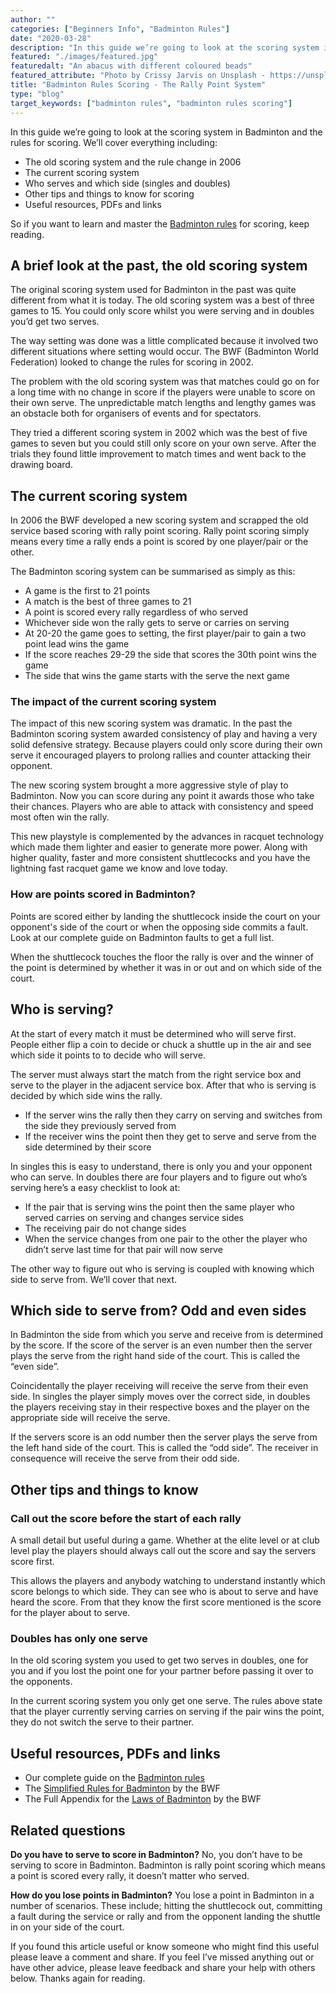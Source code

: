 ```yaml
---
author: ""
categories: ["Beginners Info", "Badminton Rules"]
date: "2020-03-28"
description: "In this guide we’re going to look at the scoring system in Badminton and the rules for scoring. We’ll cover everything including: the old scoring system and the rule change in 2006, the current scoring system, who serves and which side (singles and doubles), other tips and things to know for scoring, useful resources, PDFs and links"
featured: "./images/featured.jpg"
featuredalt: "An abacus with different coloured beads"
featured_attribute: "Photo by Crissy Jarvis on Unsplash - https://unsplash.com/photos/gdL-UZfnD3I"
title: "Badminton Rules Scoring - The Rally Point System"
type: "blog"
target_keywords: ["badminton rules", "badminton rules scoring"]
---
```


In this guide we’re going to look at the scoring system in Badminton and the rules for scoring. We’ll cover everything including:

- The old scoring system and the rule change in 2006
- The current scoring system
- Who serves and which side (singles and doubles)
- Other tips and things to know for scoring
- Useful resources, PDFs and links

So if you want to learn and master the [Badminton rules](/blog/badminton-rules/) for scoring, keep reading.

## A brief look at the past, the old scoring system

The original scoring system used for Badminton in the past was quite different from what it is today. The old scoring system was a best of three games to 15. You could only score whilst you were serving and in doubles you’d get two serves.

The way setting was done was a little complicated because it involved two different situations where setting would occur. The BWF (Badminton World Federation) looked to change the rules for scoring in 2002.

The problem with the old scoring system was that matches could go on for a long time with no change in score if the players were unable to score on their own serve. The unpredictable match lengths and lengthy games was an obstacle both for organisers of events and for spectators.

They tried a different scoring system in 2002 which was the best of five games to seven but you could still only score on your own serve. After the trials they found little improvement to match times and went back to the drawing board.

## The current scoring system

In 2006 the BWF developed a new scoring system and scrapped the old service based scoring with rally point scoring. Rally point scoring simply means every time a rally ends a point is scored by one player/pair or the other.

The Badminton scoring system can be summarised as simply as this:

- A game is the first to 21 points
- A match is the best of three games to 21
- A point is scored every rally regardless of who served
- Whichever side won the rally gets to serve or carries on serving
- At 20-20 the game goes to setting, the first player/pair to gain a two point lead wins the game
- If the score reaches 29-29 the side that scores the 30th point wins the game
- The side that wins the game starts with the serve the next game

### The impact of the current scoring system

The impact of this new scoring system was dramatic. In the past the Badminton scoring system awarded consistency of play and having a very solid defensive strategy. Because players could only score during their own serve it encouraged players to prolong rallies and counter attacking their opponent.

The new scoring system brought a more aggressive style of play to Badminton. Now you can score during any point it awards those who take their chances. Players who are able to attack with consistency and speed most often win the rally.

This new playstyle is complemented by the advances in racquet technology which made them lighter and easier to generate more power. Along with higher quality, faster and more consistent shuttlecocks and you have the lightning fast racquet game we know and love today.

### How are points scored in Badminton?

Points are scored either by landing the shuttlecock inside the court on your opponent's side of the court or when the opposing side commits a fault. Look at our complete guide on Badminton faults to get a full list.

When the shuttlecock touches the floor the rally is over and the winner of the point is determined by whether it was in or out and on which side of the court.

## Who is serving?

At the start of every match it must be determined who will serve first. People either flip a coin to decide or chuck a shuttle up in the air and see which side it points to to decide who will serve.

The server must always start the match from the right service box and serve to the player in the adjacent service box. After that who is serving is decided by which side wins the rally.

- If the server wins the rally then they carry on serving and switches from the side they previously served from
- If the receiver wins the point then they get to serve and serve from the side determined by their score

In singles this is easy to understand, there is only you and your opponent who can serve. In doubles there are four players and to figure out who’s serving here’s a easy checklist to look at:

- If the pair that is serving wins the point then the same player who served carries on serving and changes service sides
- The receiving pair do not change sides
- When the service changes from one pair to the other the player who didn’t serve last time for that pair will now serve

The other way to figure out who is serving is coupled with knowing which side to serve from. We’ll cover that next.

## Which side to serve from? Odd and even sides

In Badminton the side from which you serve and receive from is determined by the score. If the score of the server is an even number then the server plays the serve from the right hand side of the court. This is called the “even side”.

Coincidentally the player receiving will receive the serve from their even side. In singles the player simply moves over the correct side, in doubles the players receiving stay in their respective boxes and the player on the appropriate side will receive the serve.

If the servers score is an odd number then the server plays the serve from the left hand side of the court. This is called the “odd side”. The receiver in consequence will receive the serve from their odd side.

## Other tips and things to know

### Call out the score before the start of each rally

A small detail but useful during a game. Whether at the elite level or at club level play the players should always call out the score and say the servers score first.

This allows the players and anybody watching to understand instantly which score belongs to which side. They can see who is about to serve and have heard the score. From that they know the first score mentioned is the score for the player about to serve.

### Doubles has only one serve

In the old scoring system you used to get two serves in doubles, one for you and if you lost the point one for your partner before passing it over to the opponents.

In the current scoring system you only get one serve. The rules above state that the player currently serving carries on serving if the pair wins the point, they do not switch the serve to their partner.

## Useful resources, PDFs and links

- Our complete guide on the [Badminton rules](https://www.badmintonsbest.com/blog/badminton-rules/)
- The [Simplified Rules for Badminton](https://system.bwfbadminton.com/documents/folder_1_81/Regulations/Simplified-Rules/Simplified%20Rules%20of%20Badminton%20-%20Dec%202015.pdf) by the BWF
- The Full Appendix for the [Laws of Badminton](https://extranet.bwfbadminton.com/docs/document-system/81/1466/1470/Section%204.1%20-%20%20Laws%20of%20Badminton.pdf) by the BWF

## Related questions

**Do you have to serve to score in Badminton?** No, you don’t have to be serving to score in Badminton. Badminton is rally point scoring which means a point is scored every rally, it doesn’t matter who served.

**How do you lose points in Badminton?** You lose a point in Badminton in a number of scenarios. These include; hitting the shuttlecock out, committing a fault during the service or rally and from the opponent landing the shuttle in on your side of the court.

If you found this article useful or know someone who might find this useful please leave a comment and share. If you feel I’ve missed anything out or have other advice, please leave feedback and share your help with others below. Thanks again for reading.
